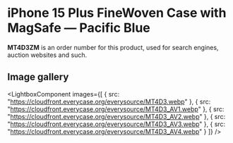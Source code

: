 
# iPhone 15 Plus FineWoven Case with MagSafe — Pacific Blue

<Callout type='info' emoji='👉🏻'>**MT4D3ZM** is an order number for this product, used for search engines, auction websites and such.</Callout>

## Image gallery

<LightboxComponent
    images={[
      {
        src: "https://cloudfront.everycase.org/everysource/MT4D3.webp"
      },
      {
        src: "https://cloudfront.everycase.org/everysource/MT4D3_AV1.webp"
      },
      {
        src: "https://cloudfront.everycase.org/everysource/MT4D3_AV2.webp"
      },
      {
        src: "https://cloudfront.everycase.org/everysource/MT4D3_AV3.webp"
      },
      {
        src: "https://cloudfront.everycase.org/everysource/MT4D3_AV4.webp"
      }
    ]}
  />
